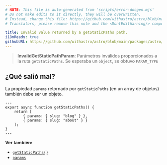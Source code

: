 ```yaml
---
# NOTE: This file is auto-generated from 'scripts/error-docgen.mjs'
# Do not make edits to it directly, they will be overwritten.
# Instead, change this file: https://github.com/withastro/astro/blob/main/packages/astro/src/core/errors/errors-data.ts
# Translators, please remove this note and the <DontEditWarning/> component.

title: Invalid value returned by a getStaticPaths path.
i18nReady: true
githubURL: https://github.com/withastro/astro/blob/main/packages/astro/src/core/errors/errors-data.ts
---
```


> **InvalidGetStaticPathParam**: Parámetros inválidos proporcionados a la ruta `getStaticPaths`. Se esperaba un `object`, se obtuvo `PARAM_TYPE`

## ¿Qué salió mal?

La propiedad `params` retornado por `getStaticPaths` (en un array de objetos) también debe ser un objeto.

```astro title="pages/blog/[id].astro"
---
export async function getStaticPaths() {
	return [
		{ params: { slug: "blog" } },
		{ params: { slug: "about" } }
	];
}
---
```

**Ver también:**

-  [`getStaticPaths()`](/es/reference/routing-reference/#getstaticpaths)
-  [`params`](/es/reference/api-reference/#params)
